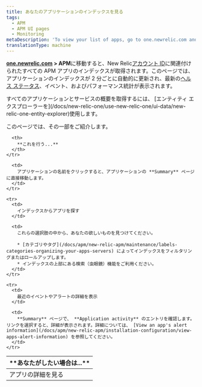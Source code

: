 ```yaml
---
title: あなたのアプリケーションのインデックスを見る
tags:
  - APM
  - APM UI pages
  - Monitoring
metaDescription: 'To view your list of apps, go to one.newrelic.com and click on APM.'
translationType: machine
---
```


**[one.newrelic.com](https://one.newrelic.com/all-capabilities) > APM**に移動すると、New Relic[アカウント ID](/docs/accounts-partnerships/accounts/account-setup/account-id)に関連付けられたすべての APM アプリのインデックスが取得されます。このページでは、アプリケーションのインデックスが 2 分ごとに自動的に更新され、最新の[ヘルス ステータス](/docs/accounts-partnerships/education/getting-started-new-relic/glossary#health-status)、イベント、およびパフォーマンス統計が表示されます。

<Callout variant="tip">
  すべてのアプリケーションとサービスの概要を取得するには、 [エンティティ エクスプローラーを](/docs/new-relic-one/use-new-relic-one/ui-data/new-relic-one-entity-explorer)使用します。
</Callout>

このページでは、その一部をご紹介します。

<table>
  <thead>
    <tr>
      <th width={200}>
        **あなたがしたい場合は...**
      </th>

      <th>
        **これを行う...**
      </th>
    </tr>
  </thead>

  <tbody>
    <tr>
      <td>
        アプリの詳細を見る
      </td>

      <td>
        アプリケーションの名前をクリックすると、アプリケーションの **Summary** ページに直接移動します。
      </td>
    </tr>

    <tr>
      <td>
        インデックスからアプリを探す
      </td>

      <td>
        これらの選択肢の中から、あなたの欲しいものを見つけてください。

        * [カテゴリやタグ](/docs/apm/new-relic-apm/maintenance/labels-categories-organizing-your-apps-servers) によってインデックスをフィルタリングまたはロールアップします。
        * インデックスの上部にある検索（虫眼鏡）機能をご利用ください。
      </td>
    </tr>

    <tr>
      <td>
        最近のイベントやアラートの詳細を表示
      </td>

      <td>
        **Summary** ページで、 **Application activity** のエントリを確認します。リンクを選択すると、詳細が表示されます。詳細については、 [View an app's alert information](/docs/apm/new-relic-apm/installation-configuration/view-apps-alert-information) を参照してください。
      </td>
    </tr>
  </tbody>
</table>